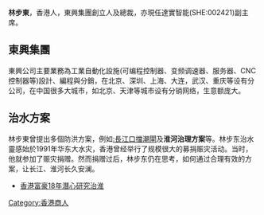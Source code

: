 {{BLP unsourced|time=2012-05-26T13:30:16+00:00}}
'''林步東'''，香港人，東興集團創立人及總裁，亦現任達實智能(SHE:002421)副主席。

==東興集團==
東興公司主要業務為工業自動化設施(可编程控制器、变频调速器、服务器、CNC控制器等)設計、編程與分銷，在北京、深圳、上海、大连，武汉、重庆等设有分公司，在中国很多大城市，如北京、天津等城市设有分销网络，生意额庞大。

==治水方案==
林步東曾提出多個防洪方案，例如[[:長江口擋潮閘|:長江口擋潮閘]]及'''淮河治理方案'''等。林步东治水靈感始於1991年华东大水灾，香港曾经举行了规模很大的募捐赈灾活动。当时，他就参加了赈灾捐赠。然而捐赠过后，林步东仍在思考，如何通过合理有效的方案，让长江、淮河长久安澜。

* [https://web.archive.org/web/20160304072535/http://ah.big5.anhuinews.com/system/2008/02/20/001952360.shtml 香港富豪18年潛心研究治淮]
[[Category:香港商人|Category:香港商人]]